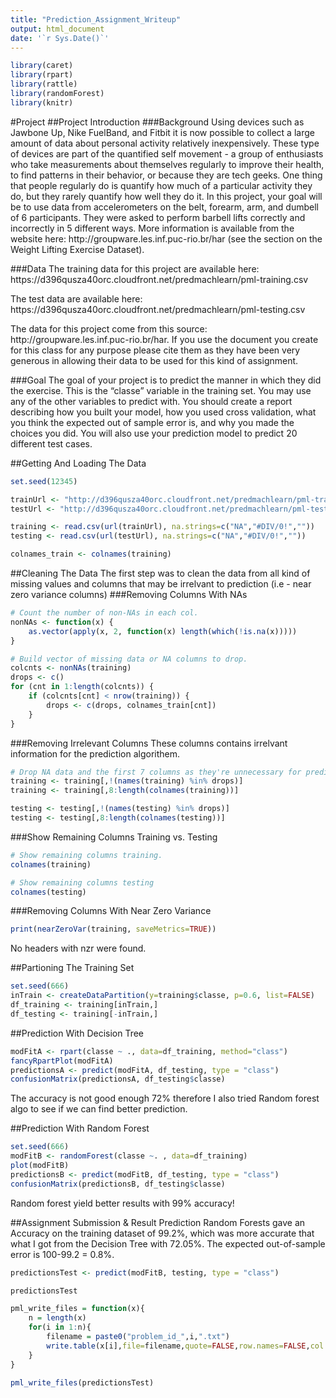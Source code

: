 ```yaml
---
title: "Prediction_Assignment_Writeup"
output: html_document
date: '`r Sys.Date()`'
---
```

```r
library(caret)
library(rpart)
library(rattle)
library(randomForest)
library(knitr)

```
#Project
##Project Introduction
###Background
Using devices such as Jawbone Up, Nike FuelBand, and Fitbit it is now possible to collect a large amount of data about personal activity relatively inexpensively. These type of devices are part of the quantified self movement - a group of enthusiasts who take measurements about themselves regularly to improve their health, to find patterns in their behavior, or because they are tech geeks. One thing that people regularly do is quantify how much of a particular activity they do, but they rarely quantify how well they do it. In this project, your goal will be to use data from accelerometers on the belt, forearm, arm, and dumbell of 6 participants. They were asked to perform barbell lifts correctly and incorrectly in 5 different ways. More information is available from the website here: http://groupware.les.inf.puc-rio.br/har (see the section on the Weight Lifting Exercise Dataset).

###Data
The training data for this project are available here: https://d396qusza40orc.cloudfront.net/predmachlearn/pml-training.csv

The test data are available here: https://d396qusza40orc.cloudfront.net/predmachlearn/pml-testing.csv

The data for this project come from this source: http://groupware.les.inf.puc-rio.br/har. If you use the document you create for this class for any purpose please cite them as they have been very generous in allowing their data to be used for this kind of assignment.

###Goal
The goal of your project is to predict the manner in which they did the exercise. This is the “classe” variable in the training set. You may use any of the other variables to predict with. You should create a report describing how you built your model, how you used cross validation, what you think the expected out of sample error is, and why you made the choices you did. You will also use your prediction model to predict 20 different test cases.

##Getting And Loading The Data

```r
set.seed(12345)

trainUrl <- "http://d396qusza40orc.cloudfront.net/predmachlearn/pml-training.csv"
testUrl <- "http://d396qusza40orc.cloudfront.net/predmachlearn/pml-testing.csv"

training <- read.csv(url(trainUrl), na.strings=c("NA","#DIV/0!",""))
testing <- read.csv(url(testUrl), na.strings=c("NA","#DIV/0!",""))

colnames_train <- colnames(training)

```

##Cleaning The Data
The first step was to clean the data from all kind of missing values and columns that may be irrelvant to prediction (i.e - near zero variance columns)
###Removing Columns With NAs

```r
# Count the number of non-NAs in each col.
nonNAs <- function(x) {
    as.vector(apply(x, 2, function(x) length(which(!is.na(x)))))
}

# Build vector of missing data or NA columns to drop.
colcnts <- nonNAs(training)
drops <- c()
for (cnt in 1:length(colcnts)) {
    if (colcnts[cnt] < nrow(training)) {
        drops <- c(drops, colnames_train[cnt])
    }
}

```
###Removing Irrelevant Columns
These columns contains irrelvant information for the prediction algorithem.

```r

# Drop NA data and the first 7 columns as they're unnecessary for predicting.
training <- training[,!(names(training) %in% drops)]
training <- training[,8:length(colnames(training))]

testing <- testing[,!(names(testing) %in% drops)]
testing <- testing[,8:length(colnames(testing))]

```
###Show Remaining Columns Training vs. Testing

```r

# Show remaining columns training.
colnames(training)

# Show remaining columns testing
colnames(testing)

```

###Removing Columns With Near Zero Variance 

```r
print(nearZeroVar(training, saveMetrics=TRUE))

```
No headers with nzr were found.

##Partioning The Training Set

```r

set.seed(666)
inTrain <- createDataPartition(y=training$classe, p=0.6, list=FALSE)
df_training <- training[inTrain,]
df_testing <- training[-inTrain,]

```

##Prediction With Decision Tree

```r

modFitA <- rpart(classe ~ ., data=df_training, method="class")
fancyRpartPlot(modFitA)
predictionsA <- predict(modFitA, df_testing, type = "class")
confusionMatrix(predictionsA, df_testing$classe)


```

The accuracy is not good enough 72% therefore I also tried Random forest algo to see if we can find better prediction. 

##Prediction With Random Forest

```r

set.seed(666)
modFitB <- randomForest(classe ~. , data=df_training)
plot(modFitB)
predictionsB <- predict(modFitB, df_testing, type = "class")
confusionMatrix(predictionsB, df_testing$classe)

```

Random forest yield better results with 99% accuracy!

##Assignment Submission & Result Prediction
Random Forests gave an Accuracy on the training dataset of 99.2%, which was more accurate that what I got from the Decision Tree with 72.05%. The expected out-of-sample error is 100-99.2 = 0.8%.

```r

predictionsTest <- predict(modFitB, testing, type = "class")

predictionsTest

pml_write_files = function(x){
    n = length(x)
    for(i in 1:n){
        filename = paste0("problem_id_",i,".txt")
        write.table(x[i],file=filename,quote=FALSE,row.names=FALSE,col.names=FALSE)
    }
}

pml_write_files(predictionsTest)
```


